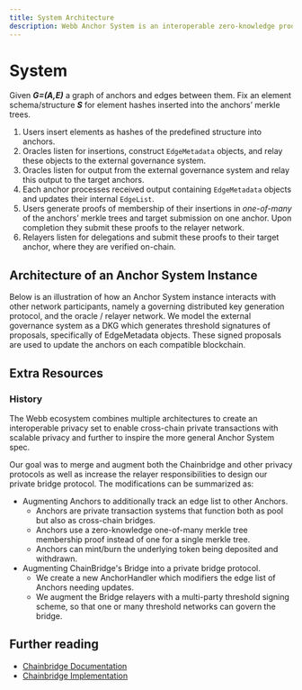 ```yaml
---
title: System Architecture
description: Webb Anchor System is an interoperable zero-knowledge proof based system
---
```



# System

Given **_G=(A,E)_** a graph of anchors and edges between them. Fix an element schema/structure **_S_** for element hashes inserted into
the anchors’ merkle trees.

1. Users insert elements as hashes of the predefined structure into anchors.
2. Oracles listen for insertions, construct `EdgeMetadata` objects, and relay these objects to the external governance system.
3. Oracles listen for output from the external governance system and relay this output to the target anchors.
4. Each anchor processes received output containing `EdgeMetadata` objects and updates their internal `EdgeList`.
5. Users generate proofs of membership of their insertions in _one-of-many_ of the anchors’ merkle trees and target submission on one anchor.
   Upon completion they submit these proofs to the relayer network.
6. Relayers listen for delegations and submit these proofs to their target anchor, where they are verified on-chain.

## Architecture of an Anchor System Instance

Below is an illustration of how an Anchor System instance interacts with other network participants, namely a governing distributed
key generation protocol, and the oracle / relayer network. We model the external governance system as a DKG which generates threshold
signatures of proposals, specifically of EdgeMetadata objects. These signed proposals are used to update the anchors on each compatible blockchain.

<AnchorArchitecture />

## Extra Resources

### History

The Webb ecosystem combines multiple architectures to create an interoperable privacy set to enable cross-chain private transactions with scalable privacy and further to inspire the more general
Anchor System spec.

Our goal was to merge and augment both the Chainbridge and other privacy protocols as well as increase the relayer responsibilities to design
our private bridge protocol. The modifications can be summarized as:

- Augmenting Anchors to additionally track an edge list to other Anchors.
  - Anchors are private transaction systems that function both as pool but also as cross-chain bridges.
  - Anchors use a zero-knowledge one-of-many merkle tree membership proof instead of one for a single merkle tree.
  - Anchors can mint/burn the underlying token being deposited and withdrawn.
- Augmenting ChainBridge's Bridge into a private bridge protocol.
  - We create a new AnchorHandler which modifiers the edge list of Anchors needing updates.
  - We augment the Bridge relayers with a multi-party threshold signing scheme, so that one or many threshold networks can govern the bridge.

## Further reading

- [Chainbridge Documentation](https://chainbridge.chainsafe.io/)
- [Chainbridge Implementation](https://github.com/ChainSafe/ChainBridge)
